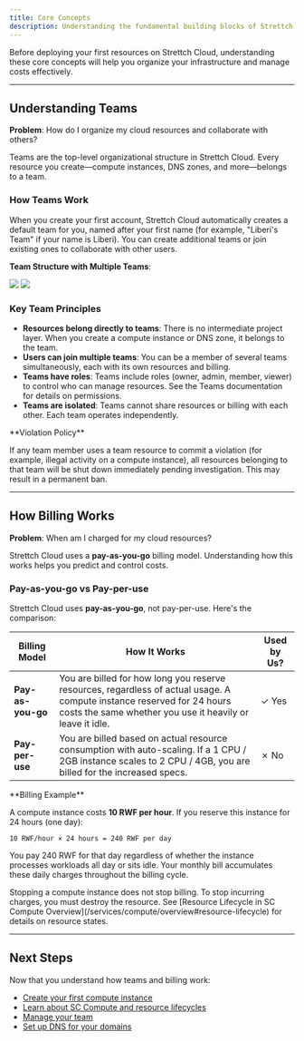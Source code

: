 ```yaml
---
title: Core Concepts
description: Understanding the fundamental building blocks of Strettch Cloud
---
```


Before deploying your first resources on Strettch Cloud, understanding these core concepts will help you organize your infrastructure and manage costs effectively.

---

## Understanding Teams

**Problem**: How do I organize my cloud resources and collaborate with others?

Teams are the top-level organizational structure in Strettch Cloud. Every resource you create—compute instances, DNS zones, and more—belongs to a team.

### How Teams Work

When you create your first account, Strettch Cloud automatically creates a default team for you, named after your first name (for example, "Liberi's Team" if your name is Liberi). You can create additional teams or join existing ones to collaborate with other users.

**Team Structure with Multiple Teams**:

<Frame>
  <img className="block dark:hidden" src="/images/computes/team-architecture.png" style={{ borderRadius: '0.2rem' }} />
  <img className="hidden dark:block" src="/images/computes/team-architecture-dark.png" style={{ borderRadius: '0.2rem' }} />
</Frame>


### Key Team Principles

- **Resources belong directly to teams**: There is no intermediate project layer. When you create a compute instance or DNS zone, it belongs to the team.
- **Users can join multiple teams**: You can be a member of several teams simultaneously, each with its own resources and billing.
- **Teams have roles**: Teams include roles (owner, admin, member, viewer) to control who can manage resources. See the Teams documentation for details on permissions.
- **Teams are isolated**: Teams cannot share resources or billing with each other. Each team operates independently.

<Warning>
**Violation Policy**

If any team member uses a team resource to commit a violation (for example, illegal activity on a compute instance), all resources belonging to that team will be shut down immediately pending investigation. This may result in a permanent ban.
</Warning>

---

## How Billing Works

**Problem**: When am I charged for my cloud resources?

Strettch Cloud uses a **pay-as-you-go** billing model. Understanding how this works helps you predict and control costs.

### Pay-as-you-go vs Pay-per-use

Strettch Cloud uses **pay-as-you-go**, not pay-per-use. Here's the comparison:

| Billing Model | How It Works | Used by Us? |
|---------------|--------------|-------------|
| **Pay-as-you-go** | You are billed for how long you reserve resources, regardless of actual usage. A compute instance reserved for 24 hours costs the same whether you use it heavily or leave it idle. | ✓ Yes |
| **Pay-per-use** | You are billed based on actual resource consumption with auto-scaling. If a 1 CPU / 2GB instance scales to 2 CPU / 4GB, you are billed for the increased specs. | ✗ No |

<Tip>
**Billing Example**

A compute instance costs **10 RWF per hour**. If you reserve this instance for 24 hours (one day):
```
10 RWF/hour × 24 hours = 240 RWF per day
```

You pay 240 RWF for that day regardless of whether the instance processes workloads all day or sits idle. Your monthly bill accumulates these daily charges throughout the billing cycle.
</Tip>

<Warning>
Stopping a compute instance does not stop billing. To stop incurring charges, you must destroy the resource. See [Resource Lifecycle in SC Compute Overview](/services/compute/overview#resource-lifecycle) for details on resource states.
</Warning>

---

## Next Steps

Now that you understand how teams and billing work:

- [Create your first compute instance](/getting-started/quickstart)
- [Learn about SC Compute and resource lifecycles](/services/compute/overview)
- [Manage your team](/guides/teams)
- [Set up DNS for your domains](/guides/domains)

